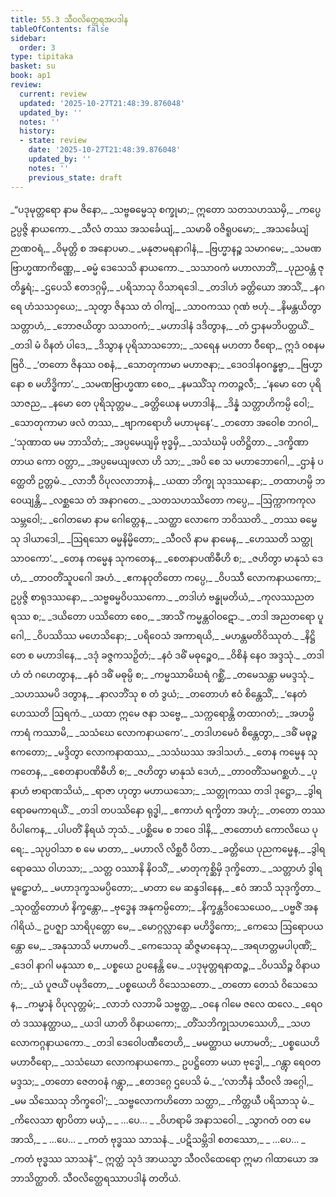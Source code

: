 ```yaml
---
title: 55.3 သီဝလိတ္ထေရအပဒါန
tableOfContents: false
sidebar:
  order: 3
type: tipitaka
basket: su
book: ap1
review:
  current: review
  updated: '2025-10-27T21:48:39.876048'
  updated_by: ''
  notes: ''
  history:
  - state: review
    date: '2025-10-27T21:48:39.876048'
    updated_by: ''
    notes: ''
    previous_state: draft
---
```



<ReviewStatus review={frontmatter.review} showDetails={true} />

<HypothesisAnnotation frontmatter={frontmatter} />

<DynamicBreadcrumb />

<Division number="54" book="ap1" e="ch" v="20" p="433">

<Paragraph number="7391" type="verses" book="ap1">
_“ပဒုမုတ္တရော နာမ ဇိနော,_  
_သဗ္ဗဓမ္မေသု စက္ခုမာ;_  
ဣတော သတသဟဿမှိ,_  
_ကပ္ပေ ဥပ္ပဇ္ဇိ နာယကော._  

</Paragraph>

</Division>
<Division number="55" book="ap1" e="ch" v="20" p="433">

<Paragraph number="7392" type="verses" book="ap1">
_သီလံ တဿ အသင်္ခေယျံ,_  
_သမာဓိ ဝဇိရူပမော;_  
_အသင်္ခေယျံ ဉာဏဝရံ,_  
_ဝိမုတ္တိ စ အနောပမာ._  

</Paragraph>

</Division>
<Division number="56" book="ap1" e="ch" v="20" p="433">

<Paragraph number="7393" type="verses" book="ap1">
_မနုဇာမရနာဂါနံ,_  
_ဗြဟ္မာနဉ္စ သမာဂမေ;_  
_သမဏဗြာဟ္မဏာကိဏ္ဏေ,_  
_ဓမ္မံ ဒေသေသိ နာယကော._  

</Paragraph>

</Division>
<Division number="57" book="ap1" e="ch" v="20" p="433">

<Paragraph number="7394" type="verses" book="ap1">
_သသာဝကံ မဟာလာဘိံ,_  
_ပုညဝန္တံ ဇုတိန္ဓရံ;_  
_ဌပေသိ ဧတဒဂ္ဂမှိ,_  
_ပရိသာသု ဝိသာရဒေါ._  

</Paragraph>

</Division>
<Division number="58" book="ap1" e="ch" v="20" p="433">

<Paragraph number="7395" type="verses" book="ap1">
_တဒါဟံ ခတ္တိယော အာသိံ,_  
_နဂရေ ဟံသသဝှယေ;_  
_သုတွာ ဇိနဿ တံ ဝါကျံ,_  
_သာဝကဿ ဂုဏံ ဗဟုံ._  

</Paragraph>

</Division>
<Division number="59" book="ap1" e="ch" v="20" p="434">

<Paragraph number="7396" type="verses" book="ap1">
_နိမန္တယိတွာ သတ္တာဟံ,_  
_ဘောဇယိတွာ သသာဝကံ;_  
_မဟာဒါနံ ဒဒိတွာန,_  
_တံ ဌာနမဘိပတ္ထယိံ._  

</Paragraph>

</Division>
<Division number="60" book="ap1" e="ch" v="20" p="434">

<Paragraph number="7397" type="verses" book="ap1">
_တဒါ မံ ဝိနတံ ပါဒေ,_  
_ဒိသွာန ပုရိသာသဘော;_  
_သရေန မဟတာ ဝီရော,_  
ဣဒံ ဝစနမဗြဝိ._  

</Paragraph>

</Division>
<Division number="61" book="ap1" e="ch" v="20" p="434">

<Paragraph number="7398" type="verses" book="ap1">
_‘တတော ဇိနဿ ဝစနံ,_  
_သောတုကာမာ မဟာဇနာ;_  
_ဒေဝဒါနဝဂန္ဓဗ္ဗာ,_  
_ဗြဟ္မာနော စ မဟိဒ္ဓိကာ’._  

</Paragraph>

</Division>
<Division number="62" book="ap1" e="ch" v="20" p="434">

<Paragraph number="7399" type="verses" book="ap1">
_သမဏဗြာဟ္မဏာ စေဝ,_  
_နမဿိံသု ကတဉ္ဇလီ;_  
_‘နမော တေ ပုရိသာဇည,_  
_နမော တေ ပုရိသုတ္တမ._  

</Paragraph>

</Division>
<Division number="63" book="ap1" e="ch" v="20" p="434">

<Paragraph number="7400" type="verses" book="ap1">
_ခတ္တိယေန မဟာဒါနံ,_  
_ဒိန္နံ သတ္တာဟိကမ္ပိ ဝေါ;_  
_သောတုကာမာ ဖလံ တဿ,_  
_ဗျာကရောဟိ မဟာမုနေ’._  

</Paragraph>

</Division>
<Division number="64" book="ap1" e="ch" v="20" p="434">

<Paragraph number="7401" type="verses" book="ap1">
_တတော အဝေါစ ဘဂဝါ,_  
_‘သုဏာထ မမ ဘာသိတံ;_  
_အပ္ပမေယျမှိ ဗုဒ္ဓမှိ,_  
_သသံဃမှိ ပတိဋ္ဌိတာ._  

</Paragraph>

</Division>
<Division number="65" book="ap1" e="ch" v="20" p="434">

<Paragraph number="7402" type="verses" book="ap1">
_ဒက္ခိဏာ တာယ ကော ဝတ္တာ,_  
_အပ္ပမေယျဖလာ ဟိ သာ;_  
_အပိ စေ သ မဟာဘောဂေါ,_  
_ဌာနံ ပတ္ထေတိ ဥတ္တမံ._  

</Paragraph>

</Division>
<Division number="66" book="ap1" e="ch" v="20" p="434">

<Paragraph number="7403" type="verses" book="ap1">
_လာဘီ ဝိပုလလာဘာနံ,_  
_ယထာ ဘိက္ခု သုဒဿနော;_  
_တထာဟမ္ပိ ဘဝေယျန္တိ,_  
_လစ္ဆသေ တံ အနာဂတေ._  

</Paragraph>

</Division>
<Division number="67" book="ap1" e="ch" v="20" p="434">

<Paragraph number="7404" type="verses" book="ap1">
_သတသဟဿိတော ကပ္ပေ,_  
_ဩက္ကာကကုလသမ္ဘဝေါ;_  
_ဂေါတမော နာမ ဂေါတ္တေန,_  
_သတ္ထာ လောကေ ဘဝိဿတိ._  

</Paragraph>

</Division>
<Division number="68" book="ap1" e="ch" v="20" p="434">

<Paragraph number="7405" type="verses" book="ap1">
_တဿ ဓမ္မေသု ဒါယာဒေါ,_  
_ဩရသော ဓမ္မနိမ္မိတော;_  
_သီဝလိ နာမ နာမေန,_  
_ဟေဿတိ သတ္ထု သာဝကော’._  

</Paragraph>

</Division>
<Division number="69" book="ap1" e="ch" v="20" p="434">

<Paragraph number="7406" type="verses" book="ap1">
_တေန ကမ္မေန သုကတေန,_  
_စေတနာပဏိဓီဟိ စ;_  
_ဇဟိတွာ မာနုသံ ဒေဟံ,_  
_တာဝတိံသူပဂေါ အဟံ._  

</Paragraph>

</Division>
<Division number="70" book="ap1" e="ch" v="20" p="434">

<Paragraph number="7407" type="verses" book="ap1">
_ဧကနဝုတိတော ကပ္ပေ,_  
_ဝိပဿီ လောကနာယကော;_  
ဥပ္ပဇ္ဇိ စာရုဒဿနော,_  
_သဗ္ဗဓမ္မဝိပဿကော._  

</Paragraph>

</Division>
<Division number="71" book="ap1" e="ch" v="20" p="434">

<Paragraph number="7408" type="verses" book="ap1">
_တဒါဟံ ဗန္ဓုမတိယံ,_  
_ကုလဿညတရဿ စ;_  
_ဒယိတော ပဿိတော စေဝ,_  
_အာသိံ ကမ္မန္တဝါဝဋော._  

</Paragraph>

</Division>
<Division number="72" book="ap1" e="ch" v="20" p="435">

<Paragraph number="7409" type="verses" book="ap1">
_တဒါ အညတရော ပူဂေါ,_  
_ဝိပဿိဿ မဟေသိနော;_  
_ပရိဝေသံ အကာရယိ,_  
_မဟန္တမတိဝိဿုတံ._  

</Paragraph>

</Division>
<Division number="73" book="ap1" e="ch" v="20" p="435">

<Paragraph number="7410" type="verses" book="ap1">
_နိဋ္ဌိတေ စ မဟာဒါနေ,_  
_ဒဒုံ ခဇ္ဇကသဉှိတံ;_  
_နဝံ ဒဓိံ မဓုဉ္စေဝ,_  
_ဝိစိနံ နေဝ အဒ္ဒသုံ._  

</Paragraph>

</Division>
<Division number="74" book="ap1" e="ch" v="20" p="435">

<Paragraph number="7411" type="verses" book="ap1">
_တဒါဟံ တံ ဂဟေတွာန,_  
_နဝံ ဒဓိံ မဓုမ္ပိ စ;_  
_ကမ္မဿာမိဃရံ ဂစ္ဆိံ,_  
_တမေသန္တာ မမဒ္ဒသုံ._  

</Paragraph>

</Division>
<Division number="75" book="ap1" e="ch" v="20" p="435">

<Paragraph number="7412" type="verses" book="ap1">
_သဟဿမပိ ဒတွာန,_  
_နာလဘိံသု စ တံ ဒွယံ;_  
_တတောဟံ ဧဝံ စိန္တေသိံ,_  
_‘နေတံ ဟေဿတိ ဩရကံ._  

</Paragraph>

</Division>
<Division number="76" book="ap1" e="ch" v="20" p="435">

<Paragraph number="7413" type="verses" book="ap1">
_ယထာ ဣမေ ဇနာ သဗ္ဗေ,_  
_သက္ကရောန္တိ တထာဂတံ;_  
_အဟမ္ပိ ကာရံ ကဿာမိ,_  
_သသံဃေ လောကနာယကေ’._  

</Paragraph>

</Division>
<Division number="77" book="ap1" e="ch" v="20" p="435">

<Paragraph number="7414" type="verses" book="ap1">
_တဒါဟမေဝံ စိန္တေတွာ,_  
_ဒဓိံ မဓုဉ္စ ဧကတော;_  
_မဒ္ဒိတွာ လောကနာထဿ,_  
_သသံဃဿ အဒါသဟံ._  

</Paragraph>

</Division>
<Division number="78" book="ap1" e="ch" v="20" p="435">

<Paragraph number="7415" type="verses" book="ap1">
_တေန ကမ္မေန သုကတေန,_  
_စေတနာပဏိဓီဟိ စ;_  
_ဇဟိတွာ မာနုသံ ဒေဟံ,_  
_တာဝတိံသမဂစ္ဆဟံ._  

</Paragraph>

</Division>
<Division number="79" book="ap1" e="ch" v="20" p="435">

<Paragraph number="7416" type="verses" book="ap1">
_ပုနာဟံ ဗာရာဏသိယံ,_  
_ရာဇာ ဟုတွာ မဟာယသော;_  
_သတ္တုကဿ တဒါ ဒုဋ္ဌော,_  
_ဒွါရရောဓမကာရယိံ._  

</Paragraph>

</Division>
<Division number="80" book="ap1" e="ch" v="20" p="435">

<Paragraph number="7417" type="verses" book="ap1">
_တဒါ တပဿိနော ရုဒ္ဓါ,_  
_ဧကာဟံ ရက္ခိတာ အဟုံ;_  
_တတော တဿ ဝိပါကေန,_  
_ပါပတိံ နိရယံ ဘုသံ._  

</Paragraph>

</Division>
<Division number="81" book="ap1" e="ch" v="20" p="435">

<Paragraph number="7418" type="verses" book="ap1">
_ပစ္ဆိမေ စ ဘဝေ ဒါနိ,_  
_ဇာတောဟံ ကောလိယေ ပုရေ;_  
_သုပ္ပဝါသာ စ မေ မာတာ,_  
_မဟာလိ လိစ္ဆဝီ ပိတာ._  

</Paragraph>

</Division>
<Division number="82" book="ap1" e="ch" v="20" p="435">

<Paragraph number="7419" type="verses" book="ap1">
_ခတ္တိယေ ပုညကမ္မေန,_  
_ဒွါရရောဓဿ ဝါဟသာ;_  
_သတ္တ ဝဿာနိ နိဝသိံ,_  
_မာတုကုစ္ဆိမှိ ဒုက္ခိတော._  

</Paragraph>

</Division>
<Division number="83" book="ap1" e="ch" v="20" p="435">

<Paragraph number="7420" type="verses" book="ap1">
_သတ္တာဟံ ဒွါရမူဠှောဟံ,_  
_မဟာဒုက္ခသမပ္ပိတော;_  
_မာတာ မေ ဆန္ဒဒါနေန,_  
_ဧဝံ အာသိ သုဒုက္ခိတာ._  

</Paragraph>

</Division>
<Division number="84" book="ap1" e="ch" v="20" p="436">

<Paragraph number="7421" type="verses" book="ap1">
_သုဝတ္ထိတောဟံ နိက္ခန္တော,_  
_ဗုဒ္ဓေန အနုကမ္ပိတော;_  
_နိက္ခန္တဒိဝသေယေဝ,_  
_ပဗ္ဗဇိံ အနဂါရိယံ._  

</Paragraph>

</Division>
<Division number="85" book="ap1" e="ch" v="20" p="436">

<Paragraph number="7422" type="verses" book="ap1">
ဥပဇ္ဈာ သာရိပုတ္တော မေ,_  
_မောဂ္ဂလ္လာနော မဟိဒ္ဓိကော;_  
_ကေသေ ဩရောပယန္တော မေ,_  
_အနုသာသိ မဟာမတိ._  

</Paragraph>

</Division>
<Division number="86" book="ap1" e="ch" v="20" p="436">

<Paragraph number="7423" type="verses" book="ap1">
_ကေသေသု ဆိဇ္ဇမာနေသု,_  
_အရဟတ္တမပါပုဏိံ;_  
_ဒေဝါ နာဂါ မနုဿာ စ,_  
_ပစ္စယေ ဥပနေန္တိ မေ._  

</Paragraph>

</Division>
<Division number="87" book="ap1" e="ch" v="20" p="436">

<Paragraph number="7424" type="verses" book="ap1">
_ပဒုမုတ္တရနာထဉ္စ,_  
_ဝိပဿိဉ္စ ဝိနာယကံ;_  
_ယံ ပူဇယိံ ပမုဒိတော,_  
_ပစ္စယေဟိ ဝိသေသတော._  

</Paragraph>

</Division>
<Division number="88" book="ap1" e="ch" v="20" p="436">

<Paragraph number="7425" type="verses" book="ap1">
_တတော တေသံ ဝိသေသေန,_  
_ကမ္မာနံ ဝိပုလုတ္တမံ;_  
_လာဘံ လဘာမိ သဗ္ဗတ္ထ,_  
_ဝနေ ဂါမေ ဇလေ ထလေ._  

</Paragraph>

</Division>
<Division number="89" book="ap1" e="ch" v="20" p="436">

<Paragraph number="7426" type="verses" book="ap1">
_ရေဝတံ ဒဿနတ္ထာယ,_  
_ယဒါ ယာတိ ဝိနာယကော;_  
_တိံသဘိက္ခုသဟဿေဟိ,_  
_သဟ လောကဂ္ဂနာယကော._  

</Paragraph>

</Division>
<Division number="90" book="ap1" e="ch" v="20" p="436">

<Paragraph number="7427" type="verses" book="ap1">
_တဒါ ဒေဝေါပဏီတေဟိ,_  
_မမတ္ထာယ မဟာမတိ;_  
_ပစ္စယေဟိ မဟာဝီရော,_  
_သသံဃော လောကနာယကော._  

</Paragraph>

</Division>
<Division number="91" book="ap1" e="ch" v="20" p="436">

<Paragraph number="7428" type="verses" book="ap1">
ဥပဋ္ဌိတော မယာ ဗုဒ္ဓေါ,_  
_ဂန္တွာ ရေဝတမဒ္ဒသ;_  
_တတော ဇေတဝနံ ဂန္တွာ,_  
_ဧတဒဂ္ဂေ ဌပေသိ မံ._  

</Paragraph>

</Division>
<Division number="92" book="ap1" e="ch" v="20" p="436">

<Paragraph number="7429" type="verses" book="ap1">
_‘လာဘီနံ သီဝလိ အဂ္ဂေါ,_  
_မမ သိဿေသု ဘိက္ခဝေါ’;_  
_သဗ္ဗလောကဟိတော သတ္ထာ,_  
_ကိတ္တယီ ပရိသာသု မံ._  

</Paragraph>

</Division>
<Division number="93" book="ap1" e="ch" v="20" p="436">

<Paragraph number="7430" type="verses" book="ap1">
_ကိလေသာ ဈာပိတာ မယှံ,_  
_ …ပေ… _  
_ဝိဟရာမိ အနာသဝေါ._  

</Paragraph>

</Division>
<Division number="94" book="ap1" e="ch" v="20" p="436">

<Paragraph number="7431" type="verses" book="ap1">
_သွာဂတံ ဝတ မေ အာသိ,_  
_ …ပေ… _  
_ကတံ ဗုဒ္ဓဿ သာသနံ._  

</Paragraph>

</Division>
<Division number="95" book="ap1" e="ch" v="20" p="436">

<Paragraph number="7432" type="verses" book="ap1">
_ပဋိသမ္ဘိဒါ စတဿော,_  
_ …ပေ… _  
_ကတံ ဗုဒ္ဓဿ သာသနံ”._  

</Paragraph>

<Paragraph number="7433" book="ap1">
ဣတ္ထံ သုဒံ အာယသ္မာ သီဝလိထေရော ဣမာ ဂါထာယော အဘာသိတ္ထာတိ.

</Paragraph>
</Division>

<Paragraph number="7434" type="center" book="ap1">
သီဝလိတ္ထေရဿာပဒါနံ တတိယံ.
</Paragraph>